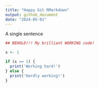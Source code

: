 ```yaml
---
title: "Happy Git RMarkdown"
output: github_document
date: "2024-05-01"
---
```


A single sentence

```r
## BEHOLD!!! My brilliant WORKING code!

x <- 1

if (x == 1) {
  print('Working hard!')
} else {
  print('Hardly working!')
}
```

